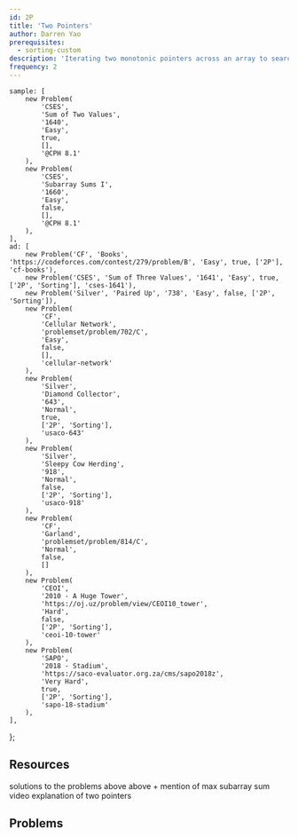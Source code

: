 ```yaml
---
id: 2P
title: 'Two Pointers'
author: Darren Yao
prerequisites:
  - sorting-custom
description: 'Iterating two monotonic pointers across an array to search for a pair of indices satisfying some condition in linear time.'
frequency: 2
---
```


	sample: [
		new Problem(
			'CSES',
			'Sum of Two Values',
			'1640',
			'Easy',
			true,
			[],
			'@CPH 8.1'
		),
		new Problem(
			'CSES',
			'Subarray Sums I',
			'1660',
			'Easy',
			false,
			[],
			'@CPH 8.1'
		),
	],
	ad: [
		new Problem('CF', 'Books', 'https://codeforces.com/contest/279/problem/B', 'Easy', true, ['2P'], 'cf-books'),
		new Problem('CSES', 'Sum of Three Values', '1641', 'Easy', true, ['2P', 'Sorting'], 'cses-1641'),
		new Problem('Silver', 'Paired Up', '738', 'Easy', false, ['2P', 'Sorting']),
		new Problem(
			'CF',
			'Cellular Network',
			'problemset/problem/702/C',
			'Easy',
			false,
			[],
			'cellular-network'
		),
		new Problem(
			'Silver',
			'Diamond Collector',
			'643',
			'Normal',
			true,
			['2P', 'Sorting'],
			'usaco-643'
		),
		new Problem(
			'Silver',
			'Sleepy Cow Herding',
			'918',
			'Normal',
			false,
			['2P', 'Sorting'],
			'usaco-918'
		),
		new Problem(
			'CF',
			'Garland',
			'problemset/problem/814/C',
			'Normal',
			false,
			[]
		),
		new Problem(
			'CEOI',
			'2010 - A Huge Tower',
			'https://oj.uz/problem/view/CEOI10_tower',
			'Hard',
			false,
			['2P', 'Sorting'],
			'ceoi-10-tower'
		),
		new Problem(
			'SAPO',
			'2018 - Stadium',
			'https://saco-evaluator.org.za/cms/sapo2018z',
			'Very Hard',
			true,
			['2P', 'Sorting'],
			'sapo-18-stadium'
		),
	],
};

<!-- 	new Problem(
		'CF',
		'Jury Meeting',
		'problemset/problem/853/B',
		'Hard',
		false,
		[]
	),
	new Problem(
		'Baltic OI',
		'2009 - Rectangle'
		'https://contest.yandex.com/ioi/contest/566/problems/E/',
		'Insane',
		false,
		[]
	), -->

<Problems problems={problems.sample} />

## Resources

<Resources>
	<Resource source="CPH" title="8.1 - Two Pointers" starred>
		solutions to the problems above
	</Resource>
	<Resource source="IUSACO" title="14.1 - Two Pointers">
		above + mention of max subarray sum
	</Resource>
	<Resource source="CF" title="CF Edu" url="https://codeforces.com/edu/course/2/lesson/9">
		video explanation of two pointers
	</Resource>
</Resources>

## Problems

<Problems problems={problems.ad} />
